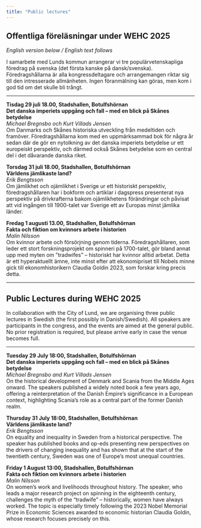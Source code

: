 ```yaml
---
title: "Public lectures"
---
```


## Offentliga föreläsningar under WEHC 2025  
*English version below / English text follows*

I samarbete med Lunds kommun arrangerar vi tre populärvetenskapliga föredrag på svenska (det första kanske på dansk/svenska). Föredragshållarna är alla kongressdeltagare och arrangemangen riktar sig till den intresserade allmänheten. Ingen föranmälning kan göras, men kom i god tid om det skulle bli trångt.

---

**Tisdag 29 juli 18.00, Stadshallen, Botulfshörnan**  
**Det danska imperiets uppgång och fall – med en blick på Skånes betydelse**  
*Michael Bregnsbo och Kurt Villads Jensen*  
Om Danmarks och Skånes historiska utveckling från medeltiden och framöver. Föredragshållarna kom med en uppmärksammad bok för några år sedan där de gör en nytolkning av det danska imperiets betydelse ur ett europeiskt perspektiv, och därmed också Skånes betydelse som en central del i det dåvarande danska riket.

**Torsdag 31 juli 18.00, Stadshallen, Botulfshörnan**  
**Världens jämlikaste land?**  
*Erik Bengtsson*  
Om jämlikhet och ojämlikhet i Sverige ur ett historiskt perspektiv, föredragshållaren har i bokform och artiklar i dagspress presenterat nya perspektiv på drivkrafterna bakom ojämlikhetens förändringar och påvisat att vid ingången till 1900-talet var Sverige ett av Europas minst jämlika länder.

**Fredag 1 augusti 13.00, Stadshallen, Botulfshörnan**  
**Fakta och fiktion om kvinnors arbete i historien**  
*Malin Nilsson*  
Om kvinnor arbete och försörjning genom tiderna. Föredragshållaren, som leder ett stort forskningsprojekt om spinneri på 1700-talet, gör bland annat upp med myten om ”tradwifes” – historiskt har kvinnor alltid arbetat. Detta är ett hyperaktuellt ämne, inte minst efter att ekonomipriset till Nobels minne gick till ekonomhistorikern Claudia Goldin 2023, som forskar kring precis detta.

---

## Public Lectures during WEHC 2025

In collaboration with the City of Lund, we are organising three public lectures in Swedish (the first possibly in Danish/Swedish). All speakers are participants in the congress, and the events are aimed at the general public. No prior registration is required, but please arrive early in case the venue becomes full.

---

**Tuesday 29 July 18:00, Stadshallen, Botulfshörnan**  
**Det danska imperiets uppgång och fall – med en blick på Skånes betydelse**  
*Michael Bregnsbo and Kurt Villads Jensen*  
On the historical development of Denmark and Scania from the Middle Ages onward. The speakers published a widely noted book a few years ago, offering a reinterpretation of the Danish Empire’s significance in a European context, highlighting Scania’s role as a central part of the former Danish realm.

**Thursday 31 July 18:00, Stadshallen, Botulfshörnan**  
**Världens jämlikaste land?**  
*Erik Bengtsson*  
On equality and inequality in Sweden from a historical perspective. The speaker has published books and op-eds presenting new perspectives on the drivers of changing inequality and has shown that at the start of the twentieth century, Sweden was one of Europe’s most unequal countries.

**Friday 1 August 13:00, Stadshallen, Botulfshörnan**  
**Fakta och fiktion om kvinnors arbete i historien**  
*Malin Nilsson*  
On women's work and livelihoods throughout history. The speaker, who leads a major research project on spinning in the eighteenth century, challenges the myth of the "tradwife" – historically, women have always worked. The topic is especially timely following the 2023 Nobel Memorial Prize in Economic Sciences awarded to economic historian Claudia Goldin, whose research focuses precisely on this.
